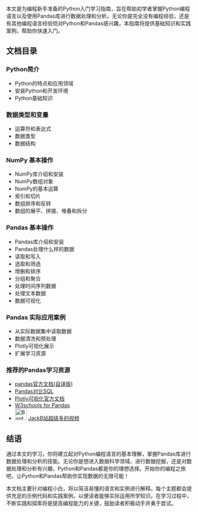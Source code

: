 本文是为编程新手准备的Python入门学习指南，旨在帮助初学者掌握Python编程语言以及使用Pandas库进行数据处理和分析。无论你是完全没有编程经验，还是有其他编程语言经验但对Python和Pandas感兴趣，本指南将提供基础知识和实践案例，帮助你快速入门。

## 文档目录 {.unnumbered}

### Python简介

- Python的特点和应用领域
- 安装Python和开发环境
- Python基础知识

###  数据类型和变量
- 运算符和表达式
- 数据类型
- 数据结构

### NumPy 基本操作
- NumPy库介绍和安装
- NumPy数组对象
- NumPy的基本运算
- 索引和切片
- 数组排序和反转
- 数组的展平、拼接、堆叠和拆分

### Pandas 基本操作
- Pandas库介绍和安装
- Pandas处理什么样的数据
- 读取和写入
- 选取和筛选
- 增删和排序
- 分组和聚合
- 处理时间序列数据
- 处理文本数据
- 数据可视化
  
### Pandas 实际应用案例
- 从实际数据集中读取数据
- 数据清洗和预处理
- Plotly可视化展示
- 扩展学习资源
 
###  推荐的Pandas学习资源
- [pandas官方文档(自译版)](https://pypandas.com/)
- [Pandas对比SQL](https://pandas.pydata.org/pandas-docs/stable/getting_started/comparison/comparison_with_sql.html#)
- [Plotly可视化官方文档](https://plotly.com/python/getting-started/)
- [W3schools for Pandas](https://www.w3schools.com/python/pandas/default.asp)
- <img src="./img/bil圆.svg" alt="Bootstrap" width="32" height="32"> [JackB站超级多的视频](https://space.bilibili.com/22770928) 

## 结语
通过本文的学习，你将建立起对Python编程语言的基本理解，掌握Pandas库进行数据处理和分析的技能。无论你是想进入数据科学领域、进行数据挖掘，还是对数据处理和分析有兴趣，Python和Pandas都是你的理想选择。开始你的编程之旅吧，让Python和Pandas帮助你实现数据的无限可能！

::: {.callout-note}
本文档主要针对编程小白，将以简洁易懂的语言和实例进行解释。每个主题都会提供充足的示例代码和实践案例，以便读者能够实际运用所学知识。在学习过程中，不断实践和探索将是提高编程能力的关键，鼓励读者积极动手并勇于尝试。
:::



